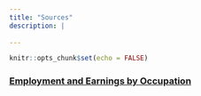 ```yaml
---
title: "Sources"
description: |
  
---
```


```r
knitr::opts_chunk$set(echo = FALSE)
```


### [Employment and Earnings by Occupation](https://www.dol.gov/agencies/wb/data/occupations#)




